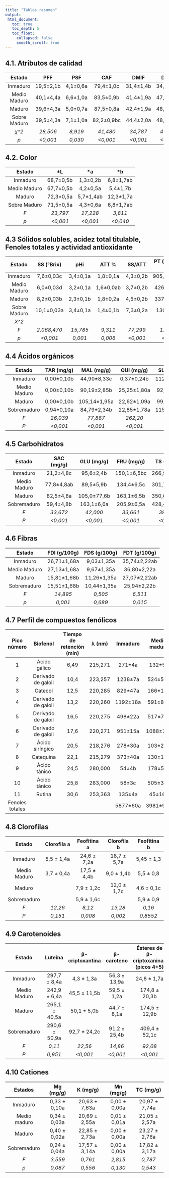 ```yaml
---
title: "Tablas resumen"
output:
 html_document:
   toc: true
   toc_depth: 5
   toc_float:
     collapsed: false
     smooth_scroll: true
---
```


##  4.1. Atributos de calidad

| Estado        | PFF           | PSF          | CAF          | DMIF         | DMAF         | DPF          | PSS          | PSS/PSF      |
|:-------------:|:-------------:|:------------:|:------------:|:------------:|:------------:|:------------:|:------------:|:------------:|
| Inmaduro      | 19,5±2,1b     | 4,1±0,6a     | 79,4±1,0c    | 31,4±1,4b    | 34,3±1,4b    | 36,3±2,2a    | 2,2±0,4a     | 0,55±0,6a    |
| Medio Maduro  | 40,1±4,4a     | 6,6±1,0a     | 83,5±0,9b    | 41,4±1,9a    | 47,6±2,0a    | 43,8±2,7a    | 3,5±0,6a     | 0,53±0,6a    |
| Maduro        | 39,6±4,3a     | 5,0±0,7a     | 87,5±0,8a    | 42,4±1,9a    | 48,5±2,0a    | 38,6±2,3a    | 3,0±0,5a     | 0,63±0,7a    |
| Sobre Maduro  | 39,5±4,3a     | 7,1±1,0a     | 82,2±0,9bc   | 44,4±2,0a    | 48,7±2,0a    | 35,7±2,2a    | 2,8±0,5a     | 0,56±0,6a    |
| *χ^2*         | *28,506*      | *8,919*      | *41,480*     | *34,787*     | *47,978*     | *7,082*      | *4,133*      | *1,899*      |
| *p*           | *<0,001*      | *0,030*      | *<0,001*     | *<0,001*     | *<0,001*     | *0,069*      | *0,247*      | *0,594*      |

##  4.2. Color

| Estado        | *L            | *a           | *b           |
|:-------------:|:-------------:|:------------:|:------------:|
| Inmaduro      | 68,7±0,5b     | 1,3±0,2b     | 6,8±1,7ab    |
| Medio Maduro  | 67,7±0,5b     | 4,2±0,5a     | 5,4±1,7b     |
| Maduro        | 72,3±0,5a     | 5,7±1,4ab    | 12,3±1,7a    |
| Sobre Maduro  | 71,5±0,5a     | 4,3±0,6a     | 6,8±1,7ab    |
| *F*           | *23,797*      | *17,228*     | *3,811*      |
| *p*           | *<0,001*      | *<0,001*     | *<0,040*     |

##  4.3 Sólidos solubles, acidez total titulable, Fenoles totales y actividad antioxidante

| Estado        | SS (°Brix)    | pHi           | ATT %         | SS/ATT        | PT (mg/100g PFF) | DPPH Inh (%)  |
|:-------------:|:-------------:|:-------------:|:-------------:|:-------------:|:-------------:|:----------------:|
| Inmaduro      | 7,6±0,03c     | 3,4±0,1a      | 1,8±0,1a      | 4,3±0,2b      | 905,8±101,7a  | 94,7±6,7a        |
| Medio Maduro  | 6,0±0,03d     | 3,2±0,1a      | 1,6±0,0ab     | 3,7±0,2b      | 426,2±26,7a   | 62,0±24,9b       |
| Maduro        | 8,2±0,03b     | 2,3±0,1b      | 1,8±0,2a      | 4,5±0,2b      | 337,4±13,7a   | 80,1±17,8ab      |
| Sobre Maduro  | 10,1±0,03a    | 3,4±0,1a      | 1,4±0,1b      | 7,3±0,2a      | 130,4±3,3b    | 22,±30,0c        |
| *X^2*         |               |               |               |               |               | *183,720*        |
| *F*           | *2.068,470*   | *15,785*      | *9,311*       | *77,299*      | *128,163*     |                  |
| *p*           | *<0,001*      | *0,001*       | *0,006*       | *<0,001*      | *<0,001*      | *<0,001*         |

##  4.4 Ácidos orgánicos

| Estado        | TAR (mg/g)    | MAL (mg/g)    | QUI (mg/g)    | SUC (mg/g)    |
|:-------------:|:------------:|:-------------:|:-------------:|:-------------:|
| Inmaduro      | 0,00±0,10b    | 44,90±8,33c   | 0,37±0,24b    | 112,33±3,31a |
| Medio Maduro  | 0,00±0,10b    | 90,19±2,85b   | 25,25±1,80a   | 92,48±3,31b  |
| Maduro        | 0,00±0,10b    | 105,14±1,95a  | 22,62±1,09a   | 99,43±3,31b  |
| Sobremaduro   | 0,94±0,10a    | 84,79±2,34b   | 22,85±1,78a   | 115,65±3,31a |
| *F*           | *26,039*      | *77,887*      | *262,20*      | *12,398*      |
| *P*           | *<0,001*      | *<0,001*      | *<0,001*      | *<0,001*      |

##  4.5 Carbohidratos

| Estado        | SAC (mg/g)    | GLU (mg/g)    | FRU (mg/g)    | TS (mg/g)     | GLU/FRU      | ALM (mg/g)   | TS/TA        |
|:-------------:|:-------------:|:-------------:|:-------------:|:-------------:|:------------:|:------------:|:------------:|
| Inmaduro      | 21,2±4,8c     | 95,6±2,4b     | 150,1±6,5bc   | 266,9±11,2c   | 0,63±0,01b   | 17,1±1,93a   | 1,7±0,09ab   |
| Medio Maduro  | 77,8±4,8ab    | 89,5±5,9b     | 134,4±6,5c    | 301,7±11,2c   | 0,66±0,00b   | 16,1±1,93a   | 1,4±0,09b    |
| Maduro        | 82,5±4,8a     | 105,0±77,6b   | 163,1±6,5b    | 350,6±11,2b   | 0,64±0,00b   | 4,0±1,93b    | 1,5±0,09ab   |
| Sobremaduro   | 59,4±4,8b     | 163,1±6,6a    | 205,9±6,5a    | 428,4±11,2a   | 0,79±0,00a   | 6,6±1,93b    | 1,9±0,09a    |
| *F*           | *33,672*      | *42,000*      | *33,661*      | *39,998*      | *118,100*    | *11,705*     | *4,973*      |
| *P*           | *<0,001*      | *<0,001*      | *<0,001*      | *<0,001*      | *<0,001*     | *0,003*      | *0,046*      |

##  4.6 Fibras

| Estado        | FDI (g/100g)  | FDS (g/100g)  | FDT (g/100g)  |
|:-------------:|:-------------:|:-------------:|:-------------:|
| Inmaduro      | 26,71±1,68a   | 9,03±1,35a    | 35,74±2,22ab  |
| Medio Maduro  | 27,13±1,68a   | 9,67±1,35a    | 36,80±2,22a   |
| Maduro        | 15,81±1,68b   | 11,26±1,35a   | 27,07±2,22ab  |
| Sobremaduro   | 15,51±1,68b   | 10,44±1,35a   | 25,94±2,22b   |
| *F*           | *14,895*      | *0,505*       | *6,511*       |
| *p*           | *0,001*       | *0,689*       | *0,015*       |

##  4.7 Perfíl de compuestos fenólicos

| Pico número  | Biofenol           | Tiempo de retención (min) | λ (nm)  | Inmaduro    | Medio maduro  | Maduro      | Sobre-maduro | *F*      | *p*      |
|:------------:|:------------------:|:--------------------------:|:-------:|:-----------:|:-------------:|:-----------:|:------------:|:--------:|:-------:|
| 1            | Ácido gálico       | 6,49                       | 215,271 | 271±4a      | 132±5b        | 117±3c      | 80±2d        | *1078*   | *<0,001* |
| 2            | Derivado de galoil | 10,4                       | 223,257 | 1238±7a     | 524±55b       | 350±6c      | 42±7d        | *599,6*  | *<0,001* |
| 3            | Catecol            | 12,5                       | 220,285 | 829±47a     | 166±12b       | 360±5c      | 53±8d        | *224,2*  | *<0,001* |
| 4            | Derivado de galoil | 13,2                       | 220,260 | 1192±18a    | 591±83b       | 173±12c     | 47±6d        | *186,8*  | *<0,001* |
| 5            | Derivado de galoil | 16,5                       | 220,275 | 498±22a     | 517±74a       | 175±9b      | 94±25b       | *22,6*   | *0,006*  |
| 6            | Derivado de galoil | 17,6                       | 220,271 | 951±15a     | 1088±70a      | 492±19b     | 124±24c      | *228,8*  | *<0,001* |
| 7            | Ácido siríngico     | 20,5                       | 218,276 | 278±30a     | 103±22b       | 108±13b     | 30±7c        | *54,43*  | *0,001*  |
| 8            | Catequina          | 22,1                       | 215,279 | 373±40a     | 130±18b       | 122±15b     | 71±9c        | *24,25*  | *0,005*  |
| 9            | Ácido tánico       | 24,5                       | 280,000 | 54±4b       | 178±52a       | 218±7a      | 181±1a       | *11,97*  | *0,018*  |
| 10           | Ácido tánico       | 25,8                       | 283,000 | 58±3c       | 505±35b       | 791±33a     | 726±60a      | *168,6*  | *<0,001* |
| 11           | Rutina             | 30,6                       | 253,363 | 135±4a      | 45±16b        | 21±4b       | 40±2b        | *46,56*  | *0,001*  |
| Fenoles totales |                  |                            |         | 5877±60a    | 3981±95b      | 2735±182c   | 1488±67d     | *459,3*  | *<0,001* |

##  4.8 Clorofilas

| Estado        | Clorofila a    | Feofitina a    | Clorofila b    | Feofitina b    |
|:-------------:|:--------------:|:--------------:|:--------------:|:--------------:|
| Inmaduro      | 5,5 ± 1,4a     | 24,6 ± 7,2a    | 18,7 ± 5,7a    | 5,45 ± 1,3     |
| Medio Maduro  | 3,7 ± 0,4a     | 17,5 ± 4,4b    | 9,0 ± 1,4b     | 5,5 ± 0,8      |
| Maduro        |                | 7,9 ± 1,2c     | 12,0 ± 1,7c    | 4,6 ± 0,1c     |
| Sobremaduro   |                | 5,9 ± 1,6c     |                | 5,9 ± 0,9      |
| *F*           | *12,26*        | *8,12*         | *13,28*        | *0,16*         |
| *P*           | *0,151*        | *0,008*        | *0,002*        | *0,8552*       |

##  4.9 Carotenoides

| Estado        | Luteína         | β-criptoxantina | β-caroteno      | Ésteres de β-criptoxaninas (picos 4+5) | Luteína diesteres (picos 6+7+8) |
|:-------------:|:---------------:|:---------------:|:---------------:|:----------------------------------------:|:-------------------------------:|
| Inmaduro      | 297,7 ± 8,4a    | 4,3 ± 1,3a      | 56,3 ± 13,9a    | 24,8 ± 1,7a                             | 51,7 ± 7,9a                   |
| Medio Maduro  | 242,9 ± 6,4a    | 45,5 ± 11,5b    | 59,5 ± 1,2a     | 174,8 ± 20,3b                           | 119,5 ± 11,4b                 |
| Maduro        | 265,1 ± 40,5a   | 50,1 ± 5,0b     | 44,7 ± 8,1a     | 174,5 ± 12,9b                           | 172,1 ± 12,4c                 |
| Sobremaduro   | 290,6 ± 50,9a   | 92,7 ± 24,2c    | 91,2 ± 25,4b    | 409,4 ± 52,1c                           | 194,3 ± 52,8c                 |
| *F*           | *0,11*          | *22,56*         | *14,86*         | *92,08*                                 | *35,09*                       |
| *P*           | *0,951*         | *<0,001*        | *<0,001*        | *<0,001*                                | *<0,001*                      |

##  4.10 Cationes

| Estados       | Mg (mg/g)       | K (mg/g)        | Mn (mg/g)       | TC (mg/g)       |
|:-------------:|:---------------:|:---------------:|:---------------:|:---------------:|
| Inmaduro      | 0,33 ± 0,10a    | 20,63 ± 7,63a   | 0,00 ± 0,00a    | 20,97 ± 7,74a   |
| Medio maduro  | 0,34 ± 0,03a    | 20,69 ± 2,55a   | 0,01 ± 0,01a    | 21,05 ± 2,57a   |
| Maduro        | 0,40 ± 0,02a    | 22,85 ± 2,73a   | 0,00 ± 0,00a    | 23,27 ± 2,76a   |
| Sobremaduro   | 0,24 ± 0,04a    | 17,57 ± 3,14a   | 0,00 ± 0,00a    | 17,82 ± 3,17a   |
| *F*           | *3,559*         | *0,761*         | *2,815*         | *0,787*         |
| *p*           | *0,087*         | *0,556*         | *0,130*         | *0,543*         |

